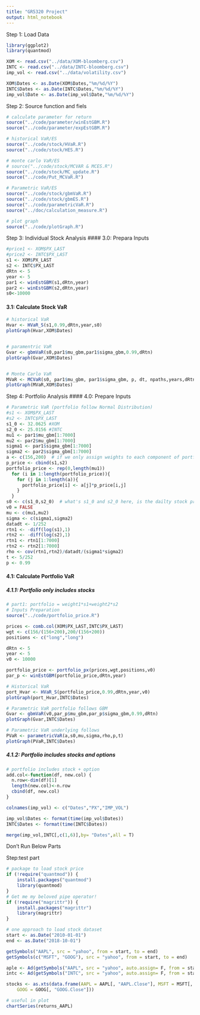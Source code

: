 ```yaml
---
title: "GR5320 Project"
output: html_notebook
---
```



Step 1: Load Data
```r
library(ggplot2)
library(quantmod)
```

```r
XOM <- read.csv("../data/XOM-bloomberg.csv")
INTC <- read.csv("../data/INTC-bloomberg.csv")
imp_vol <- read.csv("../data/volatility.csv")

XOM$Dates <- as.Date(XOM$Dates,"%m/%d/%Y")
INTC$Dates <- as.Date(INTC$Dates,"%m/%d/%Y")
imp_vol$Date <- as.Date(imp_vol$Date,"%m/%d/%Y")
```

Step 2: Source function and fiels 
```r
# calculate parameter for return
source("../code/parameter/winEstGBM.R")
source("../code/parameter/expEstGBM.R")

# historical VaR/ES
source("../code/stock/HVaR.R")
source("../code/stock/HES.R")

# monte carlo VaR/ES
# source("../code/stock/MCVAR & MCES.R")
source("../code/stock/MC_update.R")
source("../code/Put_MCVaR.R")

# Parametric VaR/ES
source("../code/stock/gbmVaR.R")
source("../code/stock/gbmES.R")
source("../code/parametricVaR.R")
source("../doc/calculation_measure.R")

# plot graph
source("../code/plotGraph.R")
```

Step 3: Individual Stock Analysis
#### 3.0: Prepara Inputs
```r
#price1 <- XOM$PX_LAST
#price2 <- INTC$PX_LAST
s1 <- XOM$PX_LAST
s2 <- INTC$PX_LAST
dRtn <- 5
year <- 5
par1 <- winEstGBM(s1,dRtn,year)
par2 <- winEstGBM(s2,dRtn,year)
s0<-10000
```

#### 3.1: Calculate Stock VaR
```r
# historical VaR  
Hvar <- HVaR_S(s1,0.99,dRtn,year,s0)
plotGraph(Hvar,XOM$Dates)


# paramentric VaR
Gvar <- gbmVaR(s0,par1$mu_gbm,par1$sigma_gbm,0.99,dRtn)
plotGraph(Gvar,XOM$Dates)


# Monte Carlo VaR
MVaR <- MCVaR(s0, par1$mu_gbm, par1$sigma_gbm, p, dt, npaths,years,dRtn)
plotGraph(MVaR,XOM$Dates)
```


Step 4: Portfolio Analysis
#### 4.0: Prepare Inputs
```r
# Parametric VaR (portfolio follow Normal Distribution)
#s1 <- XOM$PX_LAST
#s2 <- INTC$PX_LAST
s1_0 <- 32.0625 #XOM
s2_0 <- 25.0156 #INTC
mu1 <- par1$mu_gbm[1:7000]
mu2 <- par2$mu_gbm[1:7000]
sigma1 <- par1$sigma_gbm[1:7000]
sigma2 <- par2$sigma_gbm[1:7000]
a <- c(156,200)  # if we only assign weights to each component of portfolio? how to decide position here?
p_price <- cbind(s1,s2)
portfolio_price <- rep(0,length(mu1))
  for (i in 1:length(portfolio_price)){
    for (j in 1:length(a)){
      portfolio_price[i] <- a[j]*p_price[i,j]
    }
  }
s0 <- c(s1_0,s2_0)  # what's s1_0 and s2_0 here, is the dailty stock price?
v0 = FALSE
mu <- c(mu1,mu2)
sigma <- c(sigma1,sigma2)
datadt <- 1/252
rtn1 <- -diff(log(s1),1)
rtn2 <- -diff(log(s2),1)
rtn1 <- rtn1[1:7000]
rtn2 <- rtn2[1:7000]
rho <- cov(rtn1,rtn2)/datadt/(sigma1*sigma2)
t <- 5/252
p <- 0.99
```

#### 4.1: Calculate Portfolio VaR
##### 4.1.1: Portfolio only includes stocks
```r
# part1: portfolio = weight1*s1+weight2*s2
# Inputs Preparation
source("../code/portfolio_price.R")

prices <- comb.col(XOM$PX_LAST,INTC$PX_LAST)
wgt <- c(156/(156+200),200/(156+200))
positions <- c("long","long") 

dRtn <- 5
year <- 5
v0 <- 10000

portfolio_price <- portfolio_px(prices,wgt,positions,v0)
par_p <- winEstGBM(portfolio_price,dRtn,year)
```

```r
# Historical VaR 
port_Hvar <- HVaR_S(portfolio_price,0.99,dRtn,year,v0)
plotGraph(port_Hvar,INTC$Dates)

# Parametric VaR portfolio follows GBM
Gvar <- gbmVaR(v0,par_p$mu_gbm,par_p$sigma_gbm,0.99,dRtn)
plotGraph(Gvar,INTC$Dates)

# Parametric VaR underlying follows 
PVaR <- parametricVaR(a,s0,mu,sigma,rho,p,t)
plotGraph(PVaR,INTC$Dates)
```


##### 4.1.2: Portfolio includes stocks and options
```r
# portfolio includes stock + option
add.col<-function(df, new.col) {
  n.row<-dim(df)[1]
  length(new.col)<-n.row
  cbind(df, new.col)
}

colnames(imp_vol) <- c("Dates","PX","IMP_VOL")

imp_vol$Dates <- format(time(imp_vol$Dates))
INTC$Dates <- format(time(INTC$Dates))

merge(imp_vol,INTC[,c(1,6)],by= "Dates",all = T)

```











############################## Don't Run Below Parts #######################

#########################################################
Step:test part
```r
# package to load stock price
if (!require("quantmod")) {
    install.packages("quantmod")
    library(quantmod)
}
# Get me my beloved pipe operator!
if (!require("magrittr")) {
    install.packages("magrittr")
    library(magrittr)
}
```

```r
# one approach to load stock dataset
start <- as.Date("2010-01-01")
end <- as.Date("2018-10-01")

getSymbols("AAPL", src = "yahoo", from = start, to = end)
getSymbols(c("MSFT", "GOOG"), src = "yahoo", from = start, to = end)

aple <- Ad(getSymbols("AAPL", src = "yahoo", auto.assign= F, from = start))
intc <- Ad(getSymbols("INTC", src = "yahoo", auto.assign= F, from = start))

stocks <- as.xts(data.frame(AAPL = AAPL[, "AAPL.Close"], MSFT = MSFT[, "MSFT.Close"], 
    GOOG = GOOG[, "GOOG.Close"]))

# useful in plot
chartSeries(returns_AAPL)

```


